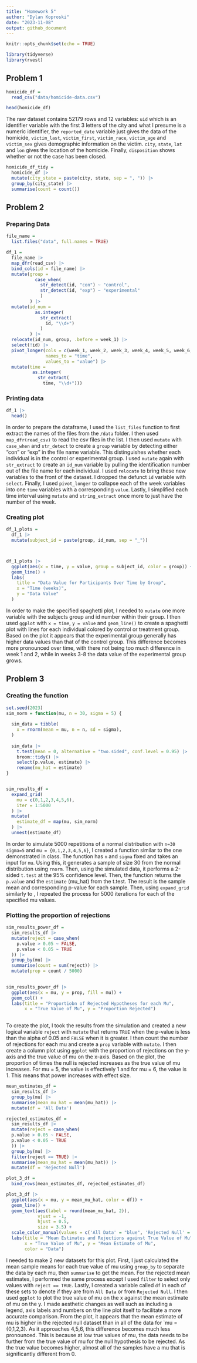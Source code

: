 ```yaml
---
title: "Homework 5"
author: "Dylan Koproski"
date: "2023-11-08"
output: github_document
---
```


```r
knitr::opts_chunk$set(echo = TRUE)
```

```r
library(tidyverse)
library(rvest)
```
## Problem 1
```r
homicide_df =
  read_csv("data/homicide-data.csv")

head(homicide_df)
```

The raw dataset contains 52179 rows and 12 variables: `uid` which is an identifier variable with the first 3 letters of the city and what I presume is a numeric identifier, the `reported_date` variable just gives the data of the homicide, `victim_last`, `victim_first`, `victim_race`, `victim_age` and `victim_sex` gives demographic information on the victim. `city`, `state`, `lat` and `lon` gives the location of the homicide. Finally, `disposition` shows whether or not the case has been closed.

```r
homicide_df_tidy =
  homicide_df |> 
  mutate(city_state = paste(city, state, sep = ", ")) |> 
  group_by(city_state) |> 
  summarise(count = count())
```


## Problem 2
### Preparing Data

```r
file_name =
  list.files("data", full.names = TRUE)

df_1 =
  file_name |> 
  map_dfr(read_csv) |> 
  bind_cols(id = file_name) |>
  mutate(group = 
           case_when(
             str_detect(id, "con") ~ "control",
             str_detect(id, "exp") ~ "experimental"
             )
         ) |> 
  mutate(id_num = 
           as.integer(
             str_extract(
               id, "\\d+")
             )
         ) |> 
  relocate(id_num, group, .before = week_1) |> 
  select(!id) |> 
  pivot_longer(cols = c(week_1, week_2, week_3, week_4, week_5, week_6, week_7, week_8),
               names_to = "time",
               values_to = "value") |> 
  mutate(time = 
          as.integer(
            str_extract(
              time, "\\d+")))

```

### Printing data

```r
df_1 |> 
  head()
```

In order to prepare the dataframe, I used the `list_files` function to first extract the names of the files from the `/data` folder. I then used `map_dfr(read_csv)` to read the csv files in the list. I then used `mutate` with `case_when` and `str_detect` to create a `group` variable by detecting either "con" or "exp" in the file name variable. This distinguishes whether each individual is in the control or experimental group. I used `mutate` again with `str_extract` to create an `id_num` variable by pulling the identification number out of the file name for each individual. I used `relocate` to bring these new variables to the front of the dataset. I dropped the defunct `id` variable with `select`. Finally, I used `pivot_longer` to collapse each of the week variables into one `time` variables with a corresponding `value`. Lastly, I simplified each time interval using `mutate` and `string_extract` once more to just have the number of the week.

### Creating plot

```r
df_1_plots =
  df_1 |> 
  mutate(subject_id = paste(group, id_num, sep = "_"))



df_1_plots |> 
  ggplot(aes(x = time, y = value, group = subject_id, color = group)) + 
  geom_line() + 
  labs(
    title = "Data Value for Participants Over Time by Group",
    x = "Time (weeks)",
    y = "Data Value"
  )

```
In order to make the specified spaghetti plot, I needed to `mutate` one more variable with the subjects group and id number within their group. I then used `ggplot` with `x = time`, `y = value` and `geom_line()` to create a spaghetti plot with lines for each individual colored by control or treatment group. Based on the plot it appears that the experimental group generally has higher data values than that of the control group. This difference becomes more pronounced over time, with there not being too much difference in week 1 and 2, while in weeks 3-8 the data value of the experimental group grows.

## Problem 3

### Creating the function

```r
set.seed(2023)
sim_norm = function(mu, n = 30, sigma = 5) {
  
  sim_data = tibble(
    x = rnorm(mean = mu, n = n, sd = sigma),
  )
  
  sim_data |>  
    t.test(mean = 0, alternative = "two.sided", conf.level = 0.95) |> 
    broom::tidy() |> 
    select(p.value, estimate) |> 
    rename(mu_hat = estimate)
}


sim_results_df = 
  expand_grid(
    mu = c(0,1,2,3,4,5,6),
    iter = 1:5000
  ) |> 
  mutate(
    estimate_df = map(mu, sim_norm)
  ) |> 
  unnest(estimate_df)

```

In order to simulate 5000 repetitions of a normal distribution with `n=30` `sigma=5` and `mu = {0,1,2,3,4,5,6}`, I created a function similar to the one demonstrated in class. The function has `n` and `sigma` fixed and takes an input for `mu`. Using this, it generates a sample of size 30 from the normal distribution using `rnorm`. Then, using the simulated data, it performs a 2-sided `t.test` at the 95% confidence level. Then, the function returns the `p.value` and the `estimate` (mu_hat) from the t.test. The result is the sample mean and corresponding p-value for each sample. Then, using `expand_grid` similarly to , I repeated the process for 5000 iterations for each of the specified mu values. 

### Plotting the proportion of rejections

```r
sim_results_power_df =
  sim_results_df |> 
  mutate(reject = case_when(
    p.value > 0.05 ~ FALSE,
    p.value < 0.05 ~ TRUE
  )) |> 
  group_by(mu) |> 
  summarise(count = sum(reject)) |> 
  mutate(prop = count / 5000)
  

sim_results_power_df |> 
  ggplot(aes(x = mu, y = prop, fill = mu)) +
  geom_col() +
  labs(title = "Proportiobn of Rejected Hypotheses for each Mu",
       x = "True Value of Mu", y = "Proportion Rejected")
  
```

To create the plot, I took the results from the simulation and created a new logical variable `reject` with `mutate` that returns `TRUE` when the p-value is less than the alpha of 0.05 and `FALSE` when it is greater. I then count the number of rejections for each mu and create a `prop` variable with `mutate`. I then create a column plot using `ggplot` with the proportion of rejections on the y-axis and the true value of mu on the x-axis. Based on the plot, the proportion of times the null is rejected increases as the true value of mu increases. For mu = 5, the value is effectively 1 and for mu = 6, the value is 1. This means that power increases with effect size.


```r
mean_estimates_df =
  sim_results_df |> 
  group_by(mu) |> 
  summarise(mean_mu_hat = mean(mu_hat)) |> 
  mutate(df = 'All Data')

rejected_estimates_df = 
  sim_results_df |> 
  mutate(reject = case_when(
  p.value > 0.05 ~ FALSE,
  p.value < 0.05 ~ TRUE
  )) |> 
  group_by(mu) |> 
  filter(reject == TRUE) |> 
  summarise(mean_mu_hat = mean(mu_hat)) |> 
  mutate(df = 'Rejected Null')

plot_3_df =
  bind_rows(mean_estimates_df, rejected_estimates_df)

plot_3_df |> 
  ggplot(aes(x = mu, y = mean_mu_hat, color = df)) +
  geom_line() +
  geom_text(aes(label = round(mean_mu_hat, 2)), 
            vjust = -1, 
            hjust = 0.5, 
            size = 3.5) + 
  scale_color_manual(values = c('All Data' = "blue", 'Rejected Null' = "red")) +
  labs(title = "Mean Estimates and Rejections against True Value of Mu",
       x = "True Value of Mu", y = "Mean Estimate of Mu",
       color = "Data")
```

I needed to make 2 new datasets for this plot. First, I just calculated the mean sample means for each true value of mu using `group_by` to separate the data by each mu, then `summarise` to get the mean. For the rejected mean estimates, I performed the same process except I used `filter` to select only values with `reject == TRUE`. Lastly, I created a variable called `df` in each of these sets to denote if they are from `All Data` or from `Rejected Null`. I then used `ggplot` to plot the true value of mu on the x against the mean estimate of mu on the y. I made aesthetic changes as well such as including a legend, axis labels and numbers on the line plot itself to facilitate a more accurate comparison. From the plot, it appears that the mean estimate of mu is higher in the rejected null dataset than in all of the data for `mu = {0,1,2,3}. As it approaches 4,5,6, this difference becomes much less pronounced. This is because at low true values of mu, the data needs to be further from the true value of mu for the null hypothesis to be rejected. As the true value becomes higher, almost all of the samples have a mu that is significantly different from 0.
